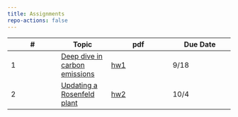 ```yaml
---
title: Assignments
repo-actions: false
---
```


| # | Topic | pdf | Due Date |
|-----------------|-----------------|---------------------|---------------------|
| 1    | [Deep dive in carbon emissions](assignments/hw1.qmd) | [hw1](assignments/hw1.pdf) | 9/18 |
| 2    | [Updating a Rosenfeld plant](assignments/hw2.qmd) | [hw2](assignments/hw2.pdf) | 10/4 |
<!--
| 1    | [Air quality in China and India](assignments/hw1.qmd) | [hw1](assignments/hw1.pdf)  | 9/12 |
| 2    | [Energy project economics](assignments/hw2.qmd) | [hw2](assignments/hw2.pdf)  |  9/26      |
| 3    | [Energy technology and impacts](assignments/hw3.qmd) | [hw3](assignments/hw3.pdf)  | 10/24 |
| 4    | [Load forecast, energy justice](assignments/hw4.qmd)  | [hw4](assignments/hw4.pdf)  | 11/21  |
-->